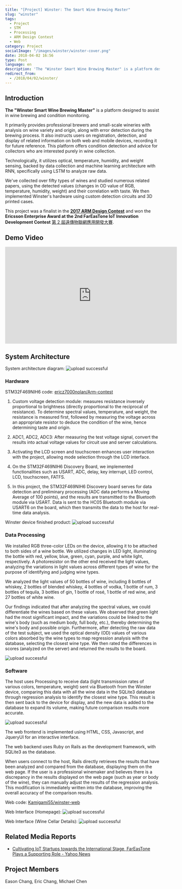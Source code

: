 ```yaml
---
title: "[Project] Winster: The Smart Wine Brewing Master"
slug: "winster"
tags:
  - Project
  - STM
  - Processing
  - ARM Design Contest
  - Web
category: Project
socialImage: "/images/winster/winster-cover.png"
date: 2018-04-02 16:56
type: Post
language: en
description: 'The "Winster Smart Wine Brewing Master" is a platform designed to assist in wine brewing and condition monitoring, offering variety and origin analysis for professional brewers and small-scale wineries, as well as error detection during the brewing process.'
redirect_from:
  - /2018/04/02/winster/
---
```


## Introduction

**The "Winster Smart Wine Brewing Master"** is a platform designed to assist in wine brewing and condition monitoring.

It primarily provides professional brewers and small-scale wineries with analysis on wine variety and origin, along with error detection during the brewing process. It also instructs users on registration, detection, and display of related information on both web and mobile devices, recording it for future reference. This platform offers condition detection and advice for collectors who are interested purely in wine collection.

Technologically, it utilizes optical, temperature, humidity, and weight sensing, backed by data collection and machine learning architecture with RNN, specifically using LSTM to analyze raw data.

We've collected over fifty types of wines and studied numerous related papers, using the detected values (changes in OD value of RGB, temperature, humidity, weight) and their correlation with taste. We then implemented Winster's hardware using custom detection circuits and 3D printed cases.

This project was a finalist in the **[2017 ARM Design Contest](http://www.armdesigncontest.com/customers/login/)** and won the **Ericsson Enterprise Award at the 2nd FarEasTone IoT Innovation Development Contest** [第 2 屆遠傳物聯網應用開發大賽](http://promotion.fetnet.net/ebu/2017IoTHackathon/index.html).

## Demo Video

<iframe
  width="560"
  height="315"
  src="https://www.youtube-nocookie.com/embed/KtZpLWXkcy4"
  frameBorder="0"
  allow="accelerometer; autoplay; clipboard-write; encrypted-media; gyroscope; picture-in-picture"
  allowFullScreen
></iframe>

## System Architecture

System architecture diagram:
![upload successful](/images/winster/pasted-8.png)

### Hardware

STM32F469NIH6 code: [ericz7000nolan/Arm-contest](https://github.com/ericz7000nolan/Arm-contest)

1. Custom voltage detection module: measures resistance inversely proportional to brightness (directly proportional to the reciprocal of resistance). To determine spectral values, temperature, and weight, the resistance is measured first, followed by measuring the voltage across an appropriate resistor to deduce the condition of the wine, hence determining taste and origin.

2. ADC1, ADC2, ADC3: After measuring the test voltage signal, convert the results into actual voltage values for circuit use and server calculations.

3. Activating the LCD screen and touchscreen enhances user interaction with the project, allowing mode selection through the LCD interface.

4. On the STM32F469NIH6 Discovery Board, we implemented functionalities such as USART, ADC, delay, key interrupt, LED control, LCD, touchscreen, FATFS.

5. In this project, the STM32F469NIH6 Discovery board serves for data detection and preliminary processing (ADC data performs a Moving Average of 100 points), and the results are transmitted to the Bluetooth module via USART. Data is sent to the HC05 Bluetooth module via USART6 on the board, which then transmits the data to the host for real-time data analysis.

Winster device finished product:
![upload successful](/images/winster/pasted-11.png)

### Data Processing

We installed RGB three-color LEDs on the device, allowing it to be attached to both sides of a wine bottle. We utilized changes in LED light, illuminating the bottle with red, yellow, blue, green, cyan, purple, and white light, respectively. A photoresistor on the other end received the light values, analyzing the variations in light values across different types of wine for the purpose of identifying and judging wine types.

We analyzed the light values of 50 bottles of wine, including 8 bottles of whiskey, 2 bottles of blended whiskey, 4 bottles of vodka, 1 bottle of rum, 3 bottles of tequila, 3 bottles of gin, 1 bottle of rosé, 1 bottle of red wine, and 27 bottles of white wine.

Our findings indicated that after analyzing the spectral values, we could differentiate the wines based on these values. We observed that green light had the most significant impact, and the variations could be linked to the wine's body (such as medium body, full body, etc.), thereby determining the wine's body and possible origin. Furthermore, after detecting the raw data of the test subject, we used the optical density (OD) values of various colors absorbed by the wine types to map regression analysis with the database, selecting the closest wine type. We then rated the differences in scores (analyzed on the server) and returned the results to the board.

![upload successful](/images/winster/pasted-12.png)

### Software

The host uses Processing to receive data (light transmission rates of various colors, temperature, weight) sent via Bluetooth from the Winster device, comparing this data with all the wine data in the SQLite3 database through regression analysis to identify the closest wine type. This result is then sent back to the device for display, and the new data is added to the database to expand its volume, making future comparison results more accurate.

![upload successful](/images/winster/pasted-13.png)

The web frontend is implemented using HTML, CSS, Javascript, and JqueryUI for an interactive interface.

The web backend uses Ruby on Rails as the development framework, with SQLite3 as the database.

When users connect to the host, Rails directly retrieves the results that have been analyzed and compared from the database, displaying them on the web page. If the user is a professional winemaker and believes there is a discrepancy in the results displayed on the web page (such as year or body of the wine), they can manually adjust the results of the regression analysis. This modification is immediately written into the database, improving the overall accuracy of the comparison results.

Web code: [Kamigami55/winster-web](https://github.com/Kamigami55/winster-web)

Web Interface (Homepage):
![upload successful](/images/winster/pasted-9.png)

Web Interface (Wine Cellar Details):
![upload successful](/images/winster/pasted-10.png)

## Related Media Reports

- [Cultivating IoT Startups towards the International Stage, FarEasTone Plays a Supporting Role - Yahoo News](https://tw.news.yahoo.com/%E5%9F%B9%E8%82%B2iot%E6%96%B0%E5%89%B5%E5%9C%98%E9%9A%8A%E9%82%81%E5%90%91%E5%9C%8B%E9%9A%9B%E8%88%9E%E5%8F%B0-%E9%81%A0%E5%82%B3%E6%89%AE%E6%8E%A8%E6%89%8B-084206839.html)

## Project Members

Eason Chang, Eric Chang, Michael Chen
